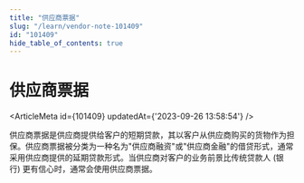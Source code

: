 ```yaml
---
title: "供应商票据"
slug: "/learn/vendor-note-101409"
id: "101409"
hide_table_of_contents: true
---
```



# 供应商票据

<ArticleMeta id={101409} updatedAt={'2023-09-26 13:58:54'} />
<div className='border-solid border-b border-t-0 my-4 border-[var(--ifm-color-gray-300)]' />

供应商票据是供应商提供给客户的短期贷款，其以客户从供应商购买的货物作为担保。供应商票据被分类为一种名为"供应商融资"或"供应商金融"的借贷形式，通常采用供应商提供的延期贷款形式。当供应商对客户的业务前景比传统贷款人 (银行) 更有信心时，通常会使用供应商票据。
